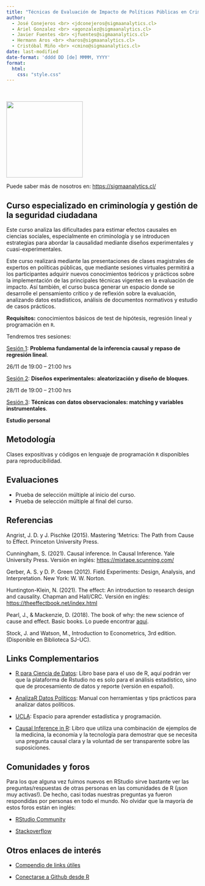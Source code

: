 ```yaml
---
title: "Técnicas de Evaluación de Impacto de Políticas Públicas en Crimen y Seguridad Ciudadana"
author: 
  - José Conejeros <br> <jdconejeros@sigmaanalytics.cl>
  - Ariel Gonzalez <br> <agonzalez@sigmaanalytics.cl>
  - Javier Fuentes <br> <jfuentes@sigmaanalytics.cl>
  - Hermann Aros <br> <haros@sigmaanalytics.cl>
  - Cristóbal Miño <br> <cmino@sigmaanalytics.cl>
date: last-modified
date-format: 'dddd DD [de] MMMM, YYYY'
format: 
  html:
    css: "style.css"
---
```


::: logo-position
<!-- No modificar -->
<br><br>
![](images/Logo-SA.png){width="200px"}
:::


Puede saber más de nosotros en: <https://sigmaanalytics.cl/>

## Curso especializado en criminología y gestión de la seguridad ciudadana

Este curso analiza las dificultades para estimar efectos causales en ciencias sociales, especialmente en criminología y se introducen estrategias para abordar la causalidad mediante diseños experimentales y cuasi-experimentales. 

Este curso realizará mediante las presentaciones de clases magistrales de expertos en políticas públicas, que mediante sesiones virtuales permitirá a los participantes adquirir nuevos conocimientos teóricos y prácticos sobre la implementación de las principales técnicas vigentes en la evaluación de impacto. Así también, el curso busca generar un espacio donde se desarrolle el pensamiento crítico y de reflexión sobre la evaluación, analizando datos estadísticos, análisis de documentos normativos y estudio de casos prácticos.

**Requisitos:** conocimientos básicos de test de hipótesis, regresión lineal y programación en `R`.

Tendremos tres sesiones: 

[Sesión 1](https://sigmalabschile.github.io/Workshop-IPESA-TEVI24.github.io/S1.html): **Problema fundamental de la inferencia causal y repaso de regresión lineal**. 

26/11 de 19:00 – 21:00 hrs

[Sesión 2](https://sigmalabschile.github.io/Workshop-IPESA-TEVI24.github.io/S2.html): **Diseños experimentales: aleatorización y diseño de bloques**. 


28/11 de 19:00 – 21:00 hrs

[Sesión 3](https://sigmalabschile.github.io/Workshop-IPESA-TEVI24.github.io/S3.html): **Técnicas con datos observacionales: matching y variables instrumentales**. 

**Estudio personal**

## Metodología

Clases expositivas y códigos en lenguaje de programación `R` disponibles para reproducibilidad. 

## Evaluaciones

- Prueba de selección múltiple al inicio del curso.
- Prueba de selección múltiple al final del curso.

## Referencias 

Angrist, J. D. y J. Pischke (2015). Mastering ’Metrics: The Path from Cause to Effect. Princeton University Press.

Cunningham, S. (2021). Causal inference. In Causal Inference. Yale University Press. Versión en inglés: <https://mixtape.scunning.com/>

Gerber, A. S. y D. P. Green (2012). Field Experiments: Design, Analysis, and Interpretation. New York: W. W. Norton.

Huntington-Klein, N. (2021). The effect: An introduction to research design and causality. Chapman and Hall/CRC. Versión en inglés: <https://theeffectbook.net/index.html>

Pearl, J., & Mackenzie, D. (2018). The book of why: the new science of cause and effect. Basic books. Lo puede encontrar [aquí](http://repo.darmajaya.ac.id/5342/1/The%20book%20of%20why_%20the%20new%20science%20of%20cause%20and%20effect%20%28%20PDFDrive%20%29.pdf).

Stock, J. and Watson, M., Introduction to Econometrics, 3rd edition. (Disponible en Biblioteca SJ-UC).

## Links Complementarios

- [R para Ciencia de Datos](https://r4ds.hadley.nz/): Libro base para el uso de R, aquí podrán ver que la plataforma de Rstudio no es solo para el análisis estadístico, sino que de procesamiento de datos y reporte (versión en español).

- [AnalizaR Datos Políticos](https://arcruz0.github.io/libroadp/index.html): Manual con herramientas y tips prácticos para analizar datos políticos.

- [UCLA](https://stats.oarc.ucla.edu/r/): Espacio para aprender estadística y programación.

- [Causal Inference in R](https://www.r-causal.org/): Libro que utiliza una combinación de ejemplos de la medicina, la economía y la tecnología para demostrar que se necesita una pregunta causal clara y la voluntad de ser transparente sobre las suposiciones.

## Comunidades y foros

Para los que alguna vez fuimos nuevos en RStudio sirve bastante ver las preguntas/respuestas de otras personas en las comunidades de R (¡son muy activas!). De hecho, casi todas nuestras preguntas ya fueron respondidas por personas en todo el mundo. No olvidar que la mayoría de estos foros están en inglés:

+ [RStudio Community](https://community.rstudio.com/)

+ [Stackoverflow](https://stackoverflow.com/questions/tagged/r)

## Otros enlaces de interés

+ [Compendio de links útiles](https://www.lecy.info/r-for-public-policy)

+ [Conectarse a Github desde R](https://happygitwithr.com/rstudio-git-github.html#clone-the-new-github-repository-to-your-computer-via-rstudio)